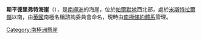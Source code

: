 {{coord|69|35|S|68|2|W|display=title}}

'''斯平德里弗特海崖'''（{{lang-en|Spindrift Bluff}}），是[[南極洲|南極洲]]的海崖，位於[[帕爾默地|帕爾默地]]西北部，處於[[米斯特拉爾嶺|米斯特拉爾嶺]]以南，由[[英國|英國]]南極名稱諮詢委員會命名，現時由[[南極條約體系|南極條約體系]]管理。

[[Category:南極洲懸崖|Category:南極洲懸崖]]


{{Antarctica-geo-stub}}